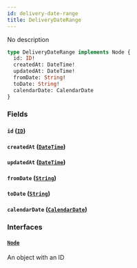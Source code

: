 ```yaml
---
id: delivery-date-range
title: DeliveryDateRange
---
```


No description

```graphql
type DeliveryDateRange implements Node {
  id: ID!
  createdAt: DateTime!
  updatedAt: DateTime!
  fromDate: String!
  toDate: String!
  calendarDate: CalendarDate
}
```

### Fields

#### `id` ([`ID`](../order-view-service/scalars/id))

#### `createdAt` ([`DateTime`](../order-view-service/scalars/date-time))

#### `updatedAt` ([`DateTime`](../order-view-service/scalars/date-time))

#### `fromDate` ([`String`](../order-view-service/scalars/string))

#### `toDate` ([`String`](../order-view-service/scalars/string))

#### `calendarDate` ([`CalendarDate`](../order-view-service/objects/calendar-date))

### Interfaces

#### [`Node`](../order-view-service/interfaces/node)

An object with an ID

